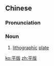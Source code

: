 ==Chinese==
{{zh-forms}}

===Pronunciation===
{{zh-pron
|m=píngbǎn
|cat=n
}}

===Noun===
{{zh-noun}}

# [[lithographic]] [[plate]]

[[ko:平版]]
[[zh:平版]]